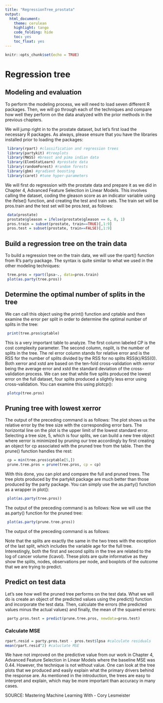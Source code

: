 ```yaml
---
title: "RegressionTree_prostata"
output:
  html_document:
    theme: cerulean
    highlight: tango
    code_folding: hide
    toc: yes
    toc_float: yes
---
```


```r
knitr::opts_chunk$set(echo = TRUE)
```


# Regression tree

## Modeling and evaluation

To perform the modeling process, we will need to load seven different R packages. Then, we will go through each of the techniques and compare how well they perform
on the data analyzed with the prior methods in the previous chapters.


We will jump right in to the prostate dataset, but let's first load the necessary R
packages. As always, please ensure that you have the libraries installed prior to
loading the packages:

```r
 library(rpart) #classification and regression trees
 library(partykit) #treeplots
 library(MASS) #breast and pima indian data
 library(ElemStatLearn) #prostate data
 library(randomForest) #random forests
 library(gbm) #gradient boosting
 library(caret) #tune hyper-parameters
```

We will first do regression with the prostate data and prepare it as we did in
Chapter 4, Advanced Feature Selection in Linear Models. This involves calling the dataset,
coding the gleason score as an indicator variable using the ifelse() function, and
creating the test and train sets. The train set will be pros.train and the test set
will be pros.test, as follows:

```r
 data(prostate)
 prostate$gleason = ifelse(prostate$gleason == 6, 0, 1)
 pros.train = subset(prostate, train==TRUE)[,1:9]
 pros.test = subset(prostate, train==FALSE)[,1:9]
```

## Build a regression tree on the train data


To build a regression tree on the train data, we will use the rpart() function
from R's party package. The syntax is quite similar to what we used in the other
modeling techniques:
```r
 tree.pros = rpart(lpsa~., data=pros.train)
 plot(as.party(tree.pros))
```

## Determine the optimal number of splits in the tree

We can call this object using the print() function and cptable and then examine
the error per split in order to determine the optimal number of splits in the tree:
```r
 print(tree.pros$cptable)
```


This is a very important table to analyze. The first column labeled CP is the cost
complexity parameter. The second column, nsplit, is the number of splits in the tree.
The rel error column stands for relative error and is the RSS for the number of splits
divided by the RSS for no splits RSS(k)/RSS(0). Both xerror and xstd are based on the
ten-fold cross-validation with xerror being the average error and xstd the standard
deviation of the cross-validation process. We can see that while five splits produced
the lowest error on the full dataset, four splits produced a slightly less error using
cross-validation. You can examine this using plotcp():

```r
 plotcp(tree.pros)
```

## Pruning tree with lowest xerror
The output of the preceding command is as follows:
The plot shows us the relative error by the tree size with the corresponding error
bars. The horizontal line on the plot is the upper limit of the lowest standard error.
Selecting a tree size, 5, which is four splits, we can build a new tree object where
xerror is minimized by pruning our tree accordingly by first creating an object
for cp associated with the pruned tree from the table. Then the prune() function
handles the rest:

```r
 cp = min(tree.pros$cptable[5,])
 prune.tree.pros = prune(tree.pros, cp = cp)

```
With this done, you can plot and compare the full and pruned trees. The tree plots
produced by the partykit package are much better than those produced by the
party package. You can simply use the as.party() function as a wrapper in plot():

```r
 plot(as.party(tree.pros))
```



The output of the preceding command is as follows:
Now we will use the as.party() function for the pruned tree:

```r
 plot(as.party(prune.tree.pros))
```


The output of the preceding command is as follows:

Note that the splits are exactly the same in the two trees with the exception of the
last split, which includes the variable age for the full tree. Interestingly, both the first
and second splits in the tree are related to the log of cancer volume (lcavol). These
plots are quite informative as they show the splits, nodes, observations per node, and
boxplots of the outcome that we are trying to predict.

## Predict on test data

Let's see how well the pruned tree performs on the test data. What we will do
is create an object of the predicted values using the predict() function and
incorporate the test data. Then, calculate the errors (the predicted values minus the
actual values) and finally, the mean of the squared errors:
```r
 party.pros.test = predict(prune.tree.pros, newdata=pros.test)

```
### Calculate MSE

```r
rpart.resid = party.pros.test - pros.test$lpsa #calculate residuals
mean(rpart.resid^2) #caluclate MSE
```



We have not improved on the predictive value from our work in Chapter 4, Advanced
Feature Selection in Linear Models where the baseline MSE was 0.44. However, the
technique is not without value. One can look at the tree plots that we produced and
easily explain what the primary drivers behind the response are. As mentioned in
the introduction, the trees are easy to interpret and explain, which may be more
important than accuracy in many cases.

SOURCE: Mastering Machine Learning With - Cory Lesmeister